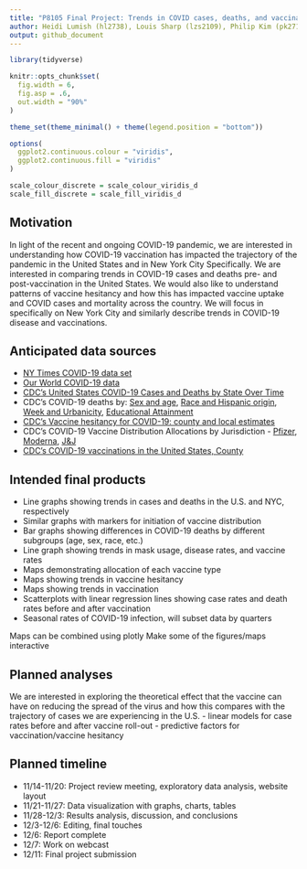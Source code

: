 ```yaml
---
title: "P8105 Final Project: Trends in COVID cases, deaths, and vaccinations in the United States and New York City"
author: Heidi Lumish (hl2738), Louis Sharp (lzs2109), Philip Kim (pk2711), Kayla Boyer (kb3066), Yujia Li (yl4923)
output: github_document
---
```


```r
library(tidyverse)

knitr::opts_chunk$set(
  fig.width = 6,
  fig.asp = .6,
  out.width = "90%"
)

theme_set(theme_minimal() + theme(legend.position = "bottom"))

options(
  ggplot2.continuous.colour = "viridis",
  ggplot2.continuous.fill = "viridis"
)

scale_colour_discrete = scale_colour_viridis_d
scale_fill_discrete = scale_fill_viridis_d
```

## Motivation
In light of the recent and ongoing COVID-19 pandemic, we are interested in understanding how COVID-19 vaccination has impacted the trajectory of the pandemic in the United States and in New York City Specifically. We are interested in comparing trends in COVID-19 cases and deaths pre- and post-vaccination in the United States. We would also like to understand patterns of vaccine hesitancy and how this has impacted vaccine uptake and COVID cases and mortality across the country. We will focus in specifically on New York City and similarly describe trends in COVID-19 disease and vaccinations.

## Anticipated data sources
- [NY Times COVID-19 data set](https://github.com/nytimes/covid-19-data/)
- [Our World COVID-19 data](https://github.com/owid/covid-19-data/tree/master/public/data/vaccinations)
- [CDC's United States COVID-19 Cases and Deaths by State Over Time](https://data.cdc.gov/Case-Surveillance/United-States-COVID-19-Cases-and-Deaths-by-State-o/9mfq-cb36)
- CDC's COVID-19 deaths by: [Sex and age](https://data.cdc.gov/NCHS/Provisional-COVID-19-Deaths-by-Sex-and-Age/9bhg-hcku), [Race and Hispanic origin](https://data.cdc.gov/NCHS/Provisional-COVID-19-Deaths-Distribution-of-Deaths/pj7m-y5uh), [Week and Urbanicity](https://data.cdc.gov/NCHS/Provisional-COVID-19-Deaths-by-Week-and-Urbanicity/hkhc-f7hg), [Educational Attainment](https://data.cdc.gov/NCHS/AH-Provisional-COVID-19-Deaths-by-Race-and-Educati/i6ej-9eac)
- [CDC's Vaccine hesitancy for COVID-19: county and local estimates](https://data.cdc.gov/Vaccinations/Vaccine-Hesitancy-for-COVID-19-County-and-local-es/q9mh-h2tw)
- CDC's COVID-19 Vaccine Distribution Allocations by Jurisdiction - [Pfizer](https://data.cdc.gov/Vaccinations/COVID-19-Vaccine-Distribution-Allocations-by-Juris/saz5-9hgg), [Moderna](https://data.cdc.gov/Vaccinations/COVID-19-Vaccine-Distribution-Allocations-by-Juris/b7pe-5nws), [J&J](https://data.cdc.gov/Vaccinations/COVID-19-Vaccine-Distribution-Allocations-by-Juris/w9zu-fywh)
- [CDC's COVID-19 vaccinations in the United States, County](https://data.cdc.gov/Vaccinations/COVID-19-Vaccinations-in-the-United-States-County/8xkx-amqh)

## Intended final products
- Line graphs showing trends in cases and deaths in the U.S. and NYC, respectively
- Similar graphs with markers for initiation of vaccine distribution
- Bar graphs showing differences in COVID-19 deaths by different subgroups (age, sex, race, etc.)
- Line graph showing trends in mask usage, disease rates, and vaccine rates
- Maps demonstrating allocation of each vaccine type
- Maps showing trends in vaccine hesitancy
- Maps showing trends in vaccination
- Scatterplots with linear regression lines showing case rates and death rates before and after vaccination
- Seasonal rates of COVID-19 infection, will subset data by quarters

Maps can be combined using plotly
Make some of the figures/maps interactive

## Planned analyses
We are interested in exploring the theoretical effect that the vaccine can have on reducing the spread of the virus and how this compares with the trajectory of cases we are experiencing in the U.S.
- linear models for case rates before and after vaccine roll-out
- predictive factors for vaccination/vaccine hesitancy

## Planned timeline
- 11/14-11/20: Project review meeting, exploratory data analysis, website layout
- 11/21-11/27: Data visualization with graphs, charts, tables
- 11/28-12/3: Results analysis, discussion, and conclusions
- 12/3-12/6: Editing, final touches
- 12/6: Report complete
- 12/7: Work on webcast
- 12/11: Final project submission
